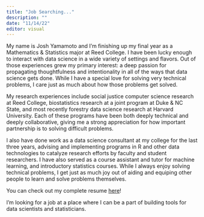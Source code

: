 ```yaml
---
title: "Job Searching..."
description: ""
date: "11/14/22"
editor: visual
---
```


My name is Josh Yamamoto and I'm finishing up my final year as a Mathematics & Statistics major at Reed College. I have been lucky enough to interact with data science in a wide variety of settings and flavors. Out of those experiences grew my primary interest: a deep passion for propagating thoughtfulness and intentionality in all of the ways that data science gets done. While I have a special love for solving very technical problems, I care just as much about how those problems get solved.

My research experiences include social justice computer science research at Reed College, biostatistics research at a joint program at Duke & NC State, and most recently forestry data science research at Harvard University. Each of these programs have been both deeply technical and deeply collaborative, giving me a strong appreciation for how important partnership is to solving difficult problems. 

I also have done work as a data science consultant at my college for the last three years, advising and implementing programs in R and other data technologies to catalyze research efforts by faculty and student researchers. I have also served as a course assistant and tutor for machine learning, and introductory statistics courses. While I always enjoy solving technical problems, I get just as much joy out of aiding and equiping other people to learn and solve problems themselves.

You can check out my complete resume [here](resume.qmd)!

I'm looking for a job at a place where I can be a part of building tools for data scientists and statisticians. 





